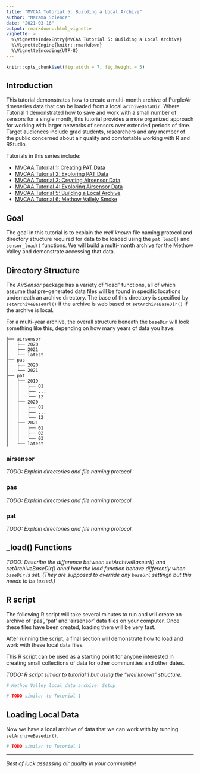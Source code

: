 ```yaml
---
title: "MVCAA Tutorial 5: Building a Local Archive"
author: "Mazama Science"
date: "2021-03-16"
output: rmarkdown::html_vignette
vignette: >
  %\VignetteIndexEntry{MVCAA Tutorial 5: Building a Local Archive}
  %\VignetteEngine{knitr::rmarkdown}
  %\VignetteEncoding{UTF-8}
---
```


```r
knitr::opts_chunk$set(fig.width = 7, fig.height = 5)
```

## Introduction

This tutorial demonstrates how to create a multi-month archive of PurpleAir
timeseries data that can be loaded from a local `archiveDataDir`. Where 
Tutorial 1 demonstrated how to save and work with a small number of sensors
for a single month, this tutorial provides a more organized approach for working
with larger networks of sensors over extended periods of time. Target
audiences include grad students, researchers and any member of the public
concerned about air quality and comfortable working with R and RStudio.

Tutorials in this series include:

* [MVCAA Tutorial 1: Creating PAT Data](https://mazamascience.github.io/AirSensor/articles/articles/MVCAA_Tutorial_1.html)
* [MVCAA Tutorial 2: Exploring PAT Data](https://mazamascience.github.io/AirSensor/articles/articles/MVCAA_Tutorial_2.html)
* [MVCAA Tutorial 3: Creating Airsensor Data](https://mazamascience.github.io/AirSensor/articles/articles/MVCAA_Tutorial_3.html)
* [MVCAA Tutorial 4: Exploring Airsensor Data](https://mazamascience.github.io/AirSensor/articles/articles/MVCAA_Tutorial_4.html)
* [MVCAA Tutorial 5: Building a Local Archive](https://mazamascience.github.io/AirSensor/articles/articles/MVCAA_Tutorial_5.html)
* [MVCAA Tutorial 6: Methow Vallely Smoke](https://mazamascience.github.io/AirSensor/articles/articles/MVCAA_Tutorial_6.html)

## Goal

The goal in this tutorial is to explain the _well known_ file naming protocol
and directory structure required for data to be loaded using the `pat_load()`
and `sensor_load()` functions. We will build a multi-month archive for the 
Methow Valley and demonstrate accessing that data.

## Directory Structure

The *AirSensor* package has a variety of "load" functions, all of which assume
that pre-generated data files will be found in specific locations underneath
an archive directory. The base of this directory is specified by 
`setArchiveBaseUrl()` if the archive is web based or `setArchiveBaseDir()` if
the archive is local.

For a multi-year archive, the overall structure beneath the `baseDir` will look 
something like this, depending on how many years of data you have:

```
├── airsensor
│   ├── 2020
│   ├── 2021
│   └── latest
├── pas
│   ├── 2020
│   └── 2021
├── pat
│   ├── 2019
│   │   ├── 01
│   │   ├── ...
│   │   └── 12
│   ├── 2020
│   │   ├── 01
│   │   ├── ...
│   │   └── 12
│   ├── 2021
│   │   ├── 01
│   │   ├── 02
│   │   └── 03
│   └── latest
```

### airsensor

_TODO: Explain directories and file naming protocol._

### pas

_TODO: Explain directories and file naming protocol._

### pat

_TODO: Explain directories and file naming protocol._

## _load() Functions

_TODO:  Describe the difference between
setArchiveBaseurl() and setArchiveBaseDir() annd how the load function behave
differently when `baseDir` is set. (They are supposed to override any `baseUrl`
settingn but this needs to be tested.)_

## R script

The following R script will take several minutes to run and will create an
archive of 'pas', 'pat' and 'airsensor' data files on your computer. Once these 
files have been created, loading them will be very fast.

After running the script, a final 
section will demonstrate how to load and work with these local data files.

This R script can be used as a starting point for anyone interested in creating 
small collections of data for other communities and other dates.

_TODO: R script similar to tutorial 1 but using the "well known" structure._

```r
# Methow Valley local data archive: Setup

# TODO similar to Tutorial 1
```

## Loading Local Data

Now we have a local archive of data that we can work with by running
`setArchiveBasedir()`.

```r
# TODO similar to Tutorial 1
```


----

_Best of luck assessing air quality in your community!_
